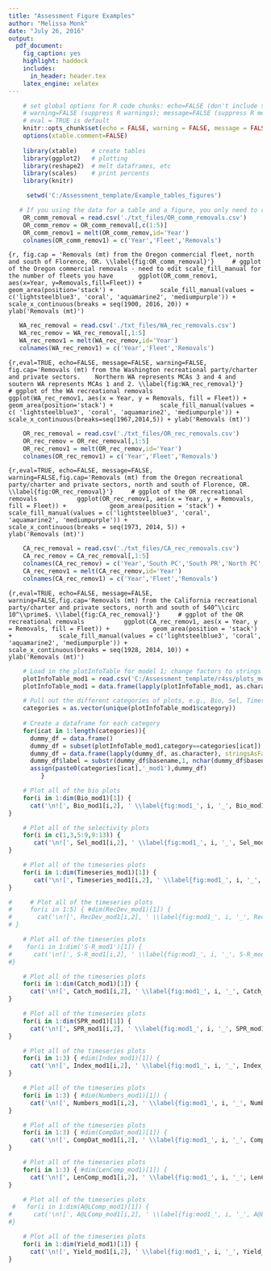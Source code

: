 ```yaml
---
title: "Assessment Figure Examples"
author: "Melissa Monk"
date: "July 26, 2016"
output: 
  pdf_document:
    fig_caption: yes
    highlight: haddock
    includes:
      in_header: header.tex
    latex_engine: xelatex
---
```


```r
    # set global options for R code chunks: echo=FALSE (don't include source code); 
    # warning=FALSE (suppress R warnings); message=FALSE (suppress R messages)
    # eval = TRUE is default
    knitr::opts_chunk$set(echo = FALSE, warning = FALSE, message = FALSE)
    options(xtable.comment=FALSE)
    
    library(xtable)    # create tables
    library(ggplot2)   # plotting
    library(reshape2)  # melt dataframes, etc
    library(scales)    # print percents
    library(knitr)

     setwd('C:/Assessment_template/Example_tables_figures')    
```

<!-- 
R script for figures removed from the template for generalization, but may be 
useful for your assessment.  Text files for these tables in the folder
"Example_tables_figures/txt_files"
 
NOTE: If you're using a text file for both a figure and a table, you don't need to read 
it in twice.  Files here are being read in, but you can remove these duplicates later on
if you use any of these code chunks. 

List of figures in this document and their table number from the 2015 China
rockfish assessment for reference.

1. Oregon commercial landings
2. Washington recreational removals
3. Oregon recreational removals
4. California recreational removals
5. California commercial discards from r4ss
6.
7.
-->









<!--===========================================================================
Figure 5.Oregon commercial landings FIGURES--> 
```r
   # If you using the data for a table and a figure, you only need to read it in once
    OR_comm_removal = read.csv('./txt_files/OR_comm_removals.csv')    
    OR_comm_remov = OR_comm_removal[,c(1:5)]
    OR_comm_remov1 = melt(OR_comm_remov,id='Year')
    colnames(OR_comm_remov1) = c('Year','Fleet','Removals')
```

```{r, fig.cap = 'Removals (mt) from the Oregon commercial fleet, north and south of Florence, OR. \\label{fig:OR_comm_removal}'}
    # ggplot of the Oregon commercial removals - need to edit scale_fill_manual for the number of fleets you have
      ggplot(OR_comm_remov1, 
           aes(x=Year, y=Removals,fill=Fleet)) + 
           geom_area(position='stack') + 
           scale_fill_manual(values = c('lightsteelblue3', 'coral', 'aquamarine2', 'mediumpurple')) +
           scale_x_continuous(breaks = seq(1900, 2016, 20)) + 
           ylab('Removals (mt)')
```
<!--========================================================================-->


<!--===========================================================================
Figure . Washington recreational removals --> 
```r
   
   WA_rec_removal = read.csv('./txt_files/WA_rec_removals.csv')     
   WA_rec_remov = WA_rec_removal[,1:5]
   WA_rec_remov1 = melt(WA_rec_remov,id='Year')
   colnames(WA_rec_remov1) = c('Year','Fleet','Removals')
```

```{r,eval=TRUE, echo=FALSE, message=FALSE, warning=FALSE, fig.cap='Removals (mt) from the Washington recreational party/charter and private sectors.    Northern WA represents MCAs 3 and 4 and soutern WA represents MCAs 1 and 2. \\label{fig:WA_rec_removal}'}
    # ggplot of the WA recreational removals      
    ggplot(WA_rec_remov1, aes(x = Year, y = Removals, fill = Fleet)) +
           geom_area(position='stack') + 
           scale_fill_manual(values = c( 'lightsteelblue3', 'coral', 'aquamarine2', 'mediumpurple')) + 
           scale_x_continuous(breaks=seq(1967,2014,5)) + ylab('Removals (mt)')
```
<!--========================================================================-->


<!--===========================================================================
3. Oregon recreational removals -->
```r
    OR_rec_removal = read.csv('./txt_files/OR_rec_removals.csv')    
    OR_rec_remov = OR_rec_removal[,1:5]
    OR_rec_remov1 = melt(OR_rec_remov,id='Year')
    colnames(OR_rec_remov1) = c('Year','Fleet','Removals')
```

```{r,eval=TRUE, echo=FALSE, message=FALSE, warning=FALSE,fig.cap='Removals (mt) from the Oregon recreational party/charter and private sectors, north and south of Florence, OR. \\label{fig:OR_rec_removal}'}
    # ggplot of the OR recreational removals      
    ggplot(OR_rec_remov1, aes(x = Year, y = Removals, fill = Fleet)) +
           geom_area(position = 'stack') + 
           scale_fill_manual(values = c('lightsteelblue3', 'coral', 'aquamarine2', 'mediumpurple')) + 
           scale_x_continuous(breaks = seq(1973, 2014, 5)) + 
           ylab('Removals (mt)')
```
<!--========================================================================-->


<!--===========================================================================
4. California recreational removals -->
```r
    CA_rec_removal = read.csv('./txt_files/CA_rec_removals.csv')   
    CA_rec_remov = CA_rec_removal[,1:5]
    colnames(CA_rec_remov) = c('Year','South PC','South PR','North PC','North PR')
    CA_rec_remov1 = melt(CA_rec_remov,id='Year')
    colnames(CA_rec_remov1) = c('Year','Fleet','Removals')
```

```{r,eval=TRUE, echo=FALSE, message=FALSE, warning=FALSE,fig.cap='Removals (mt) from the California recreational party/charter and private sectors, north and south of $40^\\circ 10^\\prime$. \\label{fig:CA_rec_removal}'}
    # ggplot of the OR recreational removals      
    ggplot(CA_rec_remov1, aes(x = Year, y = Removals, fill = Fleet)) +
           geom_area(position = 'stack') + 
           scale_fill_manual(values = c('lightsteelblue3', 'coral', 'aquamarine2', 'mediumpurple')) + 
           scale_x_continuous(breaks = seq(1928, 2014, 10)) + 
           ylab('Removals (mt)')
```
<!--========================================================================-->
<!-- Attempting to pull figures from r4ss using the plotInfoTable -->


```r
    # Load in the plotInfoTable for model 1; change factors to strings
    plotInfoTable_mod1 = read.csv('C:/Assessment_template/r4ss/plots_mod1/plotInfoTable_mod1_final.csv')
    plotInfoTable_mod1 = data.frame(lapply(plotInfoTable_mod1, as.character), stringsAsFactors=FALSE)

    # Pull out the different categories of plots, e.g., Bio, Sel, Timeseries, etc
    categories = as.vector(unique(plotInfoTable_mod1$category))
    
    # Create a dataframe for each category
    for(icat in 1:length(categories)){
      dummy_df = data.frame()
      dummy_df = subset(plotInfoTable_mod1,category==categories[icat])
      dummy_df = data.frame(lapply(dummy_df, as.character), stringsAsFactors=FALSE)
      dummy_df$label = substr(dummy_df$basename,1, nchar(dummy_df$basename)-4)
      assign(paste0(categories[icat],'_mod1'),dummy_df)
         }
```


\FloatBarrier

<!-- Biology (Bio) r4ss plots --------------------------------------------- -->
```r
    # Plot all of the bio plots
    for(i in 1:dim(Bio_mod1)[1]) {
      cat('\n![', Bio_mod1[i,2], ' \\label{fig:mod1_', i, '_', Bio_mod1[i,9], '}](', Bio_mod1[i, 1], ')\n', sep='')
}
```
\FloatBarrier

<!-- Selectivity (Sel) r4ss plots ----------------------------------------- -->
```r
    # Plot all of the selectivity plots
    for(i in c(1,3,5:9,9:13)) {
       cat('\n![', Sel_mod1[i,2], ' \\label{fig:mod1_', i, '_', Sel_mod1[i, 9], '}](', Sel_mod1[i, 1], ')\n', sep='')
}
```
\FloatBarrier

<!-- Timeseries r4ss plots ------------------------------------------------ -->
```r
    # Plot all of the timeseries plots
    for(i in 1:dim(Timeseries_mod1)[1]) {
       cat('\n![', Timeseries_mod1[i,2], ' \\label{fig:mod1_', i, '_', Timeseries_mod1[i, 9], '}](', Timeseries_mod1[i, 1], ')\n', sep='')
}
```
\FloatBarrier

<!-- Recruitment deviations (RecDev) r4ss plots --------------------------- -->
```r
#     # Plot all of the timeseries plots
#     for(i in 1:5) { #dim(RecDev_mod1)[1]) {
#       cat('\n![', RecDev_mod1[i,2], ' \\label{fig:mod1_', i, '_', RecDev_mod1[i, 9], '}](', RecDev_mod1[i, 1], ')\n', sep='')
# }
```
\FloatBarrier

<!-- Stock-recuitment (S-R) r4ss plots ------------------------------------ -->
```r
    # Plot all of the timeseries plots
#    for(i in 1:dim('S-R_mod1')[1]) {
#      cat('\n![', S-R_mod1[i,2], ' \\label{fig:mod1_', i, '_', S-R_mod1[i, 9], '}](', S-R_mod1[i, 1], ')\n', sep='')
#}
```

\FloatBarrier

<!-- Catch (Catch) r4ss plots --------------------------------------------- -->
```r
    # Plot all of the timeseries plots
    for(i in 1:dim(Catch_mod1)[1]) {
      cat('\n![', Catch_mod1[i,2], ' \\label{fig:mod1_', i, '_', Catch_mod1[i, 9], '}](', Catch_mod1[i, 1], ')\n', sep='')
}
```

\FloatBarrier

<!-- Spawning Potential Ratio (SPR) r4ss plots ---------------------------- -->
```r
    # Plot all of the timeseries plots
    for(i in 1:dim(SPR_mod1)[1]) {
      cat('\n![', SPR_mod1[i,2], ' \\label{fig:mod1_', i, '_', SPR_mod1[i, 9], '}](', SPR_mod1[i, 1], ')\n', sep='')
}
```

\FloatBarrier

<!-- Indices of Abundance (Index) r4ss plots ------------------------------ -->
```r
    # Plot all of the timeseries plots
    for(i in 1:3) { #dim(Index_mod1)[1]) {
      cat('\n![', Index_mod1[i,2], ' \\label{fig:mod1_', i, '_', Index_mod1[i, 9], '}](', Index_mod1[i, 1], ')\n', sep='')
}
```

\FloatBarrier

<!-- Numbers at age/length (Numbers) r4ss plots ---------------------------- -->
```r
    # Plot all of the timeseries plots
    for(i in 1:3) { #dim(Numbers_mod1)[1]) {
      cat('\n![', Numbers_mod1[i,2], ' \\label{fig:mod1_', i, '_', Numbers_mod1[i, 9], '}](', Numbers_mod1[i, 1], ')\n', sep='')
}
```

\FloatBarrier

<!-- Composition (CompDat) r4ss plots -------------------------------------- -->
```r
    # Plot all of the timeseries plots
    for(i in 1:3) { #dim(CompDat_mod1)[1]) {
      cat('\n![', CompDat_mod1[i,2], ' \\label{fig:mod1_', i, '_', CompDat_mod1[i, 9], '}](', CompDat_mod1[i, 1], ')\n', sep='')
}
```

\FloatBarrier

<!-- Length Composition (LenComp) r4ss plots ------------------------------- -->
```r
    # Plot all of the timeseries plots
    for(i in 1:3) { #dim(LenComp_mod1)[1]) {
      cat('\n![', LenComp_mod1[i,2], ' \\label{fig:mod1_', i, '_', LenComp_mod1[i, 9], '}](', LenComp_mod1[i, 1], ')\n', sep='')
}
```

\FloatBarrier

<!-- Age at Length Composition (A@LComp) r4ss plots ------------------------ -->
```r
    # Plot all of the timeseries plots
 #   for(i in 1:dim(A@LComp_mod1)[1]) {
#      cat('\n![', A@LComp_mod1[i,2], ' \\label{fig:mod1_', i, '_', A@LComp_mod1[i, 9], '}](', A@LComp_mod1[i, 1], ')\n', sep='')
#}
```

\FloatBarrier

<!-- Yield (Yield) r4ss plots --------------------------------------------- -->
```r
    # Plot all of the timeseries plots
    for(i in 1:dim(Yield_mod1)[1]) {
      cat('\n![', Yield_mod1[i,2], ' \\label{fig:mod1_', i, '_', Yield_mod1[i, 9], '}](', Yield_mod1[i, 1], ')\n', sep='')
}
```

